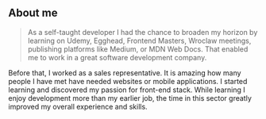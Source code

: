 ## About me


> As a self-taught developer I had the chance to broaden my horizon by learning on Udemy, Egghead, Frontend Masters, 
Wroclaw meetings, publishing platforms like Medium, or MDN Web Docs. 
That enabled me to work in a great software development company.


Before that, I worked as a sales representative. It is amazing how many people I have met have needed websites or mobile applications. I started learning and discovered my passion for front-end stack. While learning I enjoy development more than my earlier job, the time in this sector greatly improved my overall experience and skills.